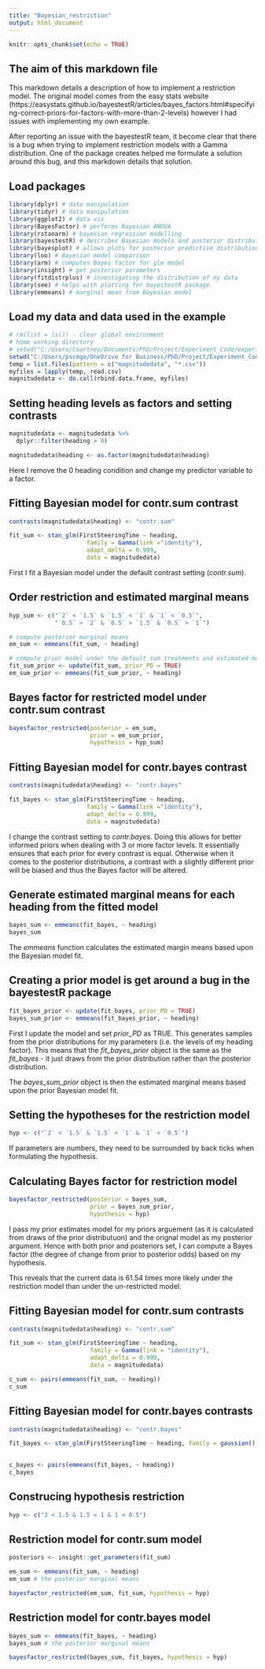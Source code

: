 ```yaml
---
title: "Bayesian_restriction"
output: html_document
---
```


```r
knitr::opts_chunk$set(echo = TRUE)
```

## The aim of this markdown file

This markdown details a description of how to implement a restriction model. The original model comes from the easy stats website (https://easystats.github.io/bayestestR/articles/bayes_factors.html#specifying-correct-priors-for-factors-with-more-than-2-levels) however I had issues with implementing my own example.

After reporting an issue with the bayestestR team, it become clear that there is a bug when trying to implement restriction models with a Gamma distribution. One of the package creates helped me formulate a solution around this bug, and this markdown details that solution.

## Load packages 

```r
library(dplyr) # data manipulation
library(tidyr) # data manipulation
library(ggplot2) # data vis
library(BayesFactor) # performs Bayesian ANOVA
library(rstanarm) # bayesian regression modelling
library(bayestestR) # describes Bayesian models and posterior distributions
library(bayesplot) # allows plots for posterior predictive distributions
library(loo) # Bayesian model comparison
library(arm) # computes Bayes factor for glm model
library(insight) # get posterior parameters 
library(fitdistrplus) # investigating the distribution of my data
library(see) # helps with plotting for bayestestR package
library(emmeans) # marginal mean from Bayesian model
```

## Load my data and data used in the example

```r
# rm(list = ls()) - clear global environment
# home working directory
# setwd("C:/Users/Courtney/Documents/PhD/Project/Experiment_Code/experiment_1")
setwd("C:/Users/pscmgo/OneDrive for Business/PhD/Project/Experiment_Code/experiment_1")
temp = list.files(pattern = c("magnitudedata", "*.csv"))
myfiles = lapply(temp, read.csv)
magnitudedata <- do.call(rbind.data.frame, myfiles)
```

## Setting heading levels as factors and setting contrasts

```r
magnitudedata <- magnitudedata %>%
  dplyr::filter(heading > 0)

magnitudedata$heading <- as.factor(magnitudedata$heading)

```

Here I remove the 0 heading condition and change my predictor variable to a factor. 

## Fitting Bayesian model for contr.sum contrast

```r
contrasts(magnitudedata$heading) <- "contr.sum"

fit_sum <- stan_glm(FirstSteeringTime ~ heading,
                      family = Gamma(link ="identity"),
                      adapt_delta = 0.999,
                      data = magnitudedata)
```

First I fit a Bayesian model under the default contrast setting (*contr.sum*).

## Order restriction and estimated marginal means

```r
hyp_sum <- c("`2` < `1.5` & `1.5` < `1` & `1` < `0.5`",
             "`0.5` > `2` & `0.5` > `1.5` & `0.5` > `1`")

# compute posterior marginal means
em_sum <- emmeans(fit_sum, ~ heading)

# compute prior model under the default sum treatments and estimated marginal means of this prior model
fit_sum_prior <- update(fit_sum, prior_PD = TRUE)
em_sum_prior <- emmeans(fit_sum_prior, ~ heading)

```

## Bayes factor for restricted model under contr.sum contrast

```r

bayesfactor_restricted(posterior = em_sum,
                       prior = em_sum_prior,
                       hypothesis = hyp_sum)

```


## Fitting Bayesian model for contr.bayes contrast

```r
contrasts(magnitudedata$heading) <- "contr.bayes"

fit_bayes <- stan_glm(FirstSteeringTime ~ heading,
                      family = Gamma(link ="identity"),
                      adapt_delta = 0.999,
                      data = magnitudedata)
```

I change the contrast setting to *contr.bayes*. Doing this allows for better informed priors when dealing with 3 or more factor levels. It essentially ensures that each prior for every contrast is equal. Otherwise when it comes to the posterior distributions, a contrast with a slightly different prior will be biased and thus the Bayes factor will be altered. 

## Generate estimated marginal means for each heading from the fitted model

```r
bayes_sum <- emmeans(fit_bayes, ~ heading)
bayes_sum
```

The *emmeans* function calculates the estimated margin means based upon the Bayesian model fit.

## Creating a prior model is get around a bug in the bayestestR package

```r
fit_bayes_prior <- update(fit_bayes, prior_PD = TRUE)
bayes_sum_prior <- emmeans(fit_bayes_prior, ~ heading)
```

First I update the model and set *prior_PD* as TRUE. This generates samples from the prior distributions for my parameters (i.e. the levels of my heading factor). This means that the *fit_bayes_prior* object is the same as the *fit_bayes* - it just draws from the prior distribution rather than the posterior distribution.

The *bayes_sum_prior* object is then the estimated marginal means based upon the prior Bayesian model fit. 

## Setting the hypotheses for the restriction model

```r
hyp <- c("`2` < `1.5` & `1.5` < `1` & `1` < `0.5`")
```

If parameters are numbers, they need to be surrounded by back ticks when formulating the hypothesis. 

## Calculating Bayes factor for restriction model

```r
bayesfactor_restricted(posterior = bayes_sum,
                       prior = bayes_sum_prior,
                       hypothesis = hyp)
```

I pass my prior estimates model for my priors arguement (as it is calculated from draws of the prior distributuon) and the orignal model as my posterior argument. Hence with both prior and posteriors set, I can compute a Bayes factor (the degree of change from prior to posterior odds) based on my hypothesis.

This reveals that the current data is 61.54 times more likely under the restriction model than under the un-restricted model. 





## Fitting Bayesian model for contr.sum contrasts

```r
contrasts(magnitudedata$heading) <- "contr.sum"

fit_sum <- stan_glm(FirstSteeringTime ~ heading,
                       family = Gamma(link = "identity"),
                       adapt_delta = 0.999,
                       data = magnitudedata)

c_sum <- pairs(emmeans(fit_sum, ~ heading))
c_sum
```

## Fitting Bayesian model for contr.bayes contrasts

```r
contrasts(magnitudedata$heading) <- "contr.bayes"

fit_bayes <- stan_glm(FirstSteeringTime ~ heading, family = gaussian(), prior = cauchy(0.5, 0.1), adapt_delta = 0.999, data = magnitudedata)
               

c_bayes <- pairs(emmeans(fit_bayes, ~ heading))
c_bayes
```

## Construcing hypothesis restriction

```r
hyp <- c("2 < 1.5 & 1.5 < 1 & 1 < 0.5")
```


## Restriction model for contr.sum model

```r

posteriors <- insight::get_parameters(fit_sum)

em_sum <- emmeans(fit_sum, ~ heading)
em_sum # the posterior marginal means

bayesfactor_restricted(em_sum, fit_sum, hypothesis = hyp)
```

## Restriction model for contr.bayes model

```r
bayes_sum <- emmeans(fit_bayes, ~ heading)
bayes_sum # the posterior marginal means

bayesfactor_restricted(bayes_sum, fit_bayes, hypothesis = hyp)
```
